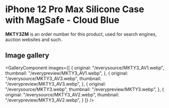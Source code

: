 
# iPhone 12 Pro Max Silicone Case with MagSafe - Cloud Blue

<Callout type='info' emoji='👉🏻'>**MKTY3ZM** is an order number for this product, used for search engines, auction websites and such.</Callout>

## Image gallery

<GalleryComponent
    images={[
      {
        original: "/everysource/MKTY3_AV1.webp",
        thumbnail: "/everypreview/MKTY3_AV1.webp",
      },
      {
        original: "/everysource/MKTY3_AV3.webp",
        thumbnail: "/everypreview/MKTY3_AV3.webp",
      },
      {
        original: "/everysource/MKTY3.webp",
        thumbnail: "/everypreview/MKTY3.webp",
      },
      {
        original: "/everysource/MKTY3_AV2.webp",
        thumbnail: "/everypreview/MKTY3_AV2.webp",
      }
    ]}
  />
